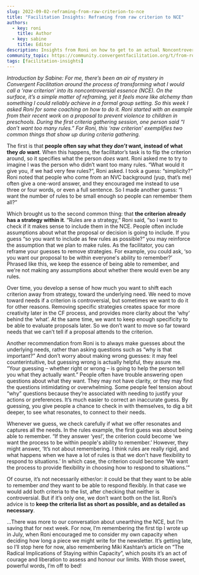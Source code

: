 ```yaml
---
slug: 2022-09-02-reframing-from-raw-criterion-to-nce
title: "Facilitation Insights: Reframing from raw criterion to NCE"
authors:
  - key: roni
    title: Author
  - key: sabine
    title: Editor
description: Insights from Roni on how to get to an actual Noncontroversial Essence (NCE) in Convergent Facilitation.
community_topic: https://community.convergentfacilitation.org/t/from-roni-reframing-from-raw-criterion-to-nce/75
tags: [facilitation-insights]
---
```


*Introduction by Sabine: For me, there’s been an air of mystery in Convergent Facilitation around the process of transforming what I would call a ‘raw criterion’ into its noncontroversial essence (NCE). On the surface, it’s a simple matter of reframing, yet it feels more like alchemy than something I could reliably achieve in a formal group setting. So this week I asked Roni for some coaching on how to do it. Roni started with an example from their recent work on a proposal to prevent violence to children in preschools. During the first criteria gathering session, one person said “I don’t want too many rules.” For Roni, this ‘raw criterion' exemplifies two common things that show up during criteria gathering.*

<!--truncate-->

<ShareFacilitationInsight community_topic={frontMatter.community_topic}/>


The first is that **people often say what they *don’t* want, instead of what they *do* want**. When this happens, the facilitator’s task is to flip the criterion around, so it specifies what the person *does* want. Roni asked me to try to imagine I was the person who didn’t want too many rules. “What would it give you, if we had very few rules?”, Roni asked. I took a guess: “simplicity?” Roni noted that people who come from an NVC background (yup, that’s me) often give a one-word answer, and they encouraged me instead to use three or four words, or even a full sentence. So I made another guess: “I want the number of rules to be small enough so people can remember them all?”

Which brought us to the second common thing: that **the criterion already has a strategy within it**. “Rules are a strategy,” Roni said, “so I want to check if it makes sense to include them in the NCE. People often include assumptions about what the proposal or decision is going to include. If you guess “so you want to include as few rules as possible?” you may reinforce the assumption that we plan to make rules. As the facilitator, you can reframe your guesses to remove strategies. For example, you could ask, ‘so you want our proposal to be within everyone's ability to remember?’ Phrased like this, we keep the essence of being able to remember, and we're not making any assumptions about whether there would even be any rules.

Over time, you develop a sense of how much you want to shift each criterion away from strategy, toward the underlying need. We need to move toward needs if a criterion is controversial, but sometimes we want to do it for other reasons. Removing specific strategies creates space for more creativity later in the CF process, and provides more clarity about the ‘why’ behind the ‘what’. At the same time, we want to keep enough specificity to be able to evaluate proposals later. So we don’t want to move so far toward needs that we can’t tell if a proposal attends to the criterion.

Another recommendation from Roni is to always make guesses about the underlying needs, rather than asking questions such as “why is that important?” And don’t worry about making wrong guesses: it may feel counterintuitive, but guessing wrong is actually helpful, they assure me. “Your guessing – whether right or wrong – is going to help the person tell you what they actually want.” People often have trouble answering open questions about what they want. They may not have clarity, or they may find the questions intimidating or overwhelming. Some people feel tension about “why” questions because they’re associated with needing to justify your actions or preferences. It’s much easier to correct an inaccurate guess. By guessing, you give people a chance to check in with themselves, to dig a bit deeper, to see what resonates, to connect to their needs.

Whenever we guess, we check carefully if what we offer resonates and captures all the needs. In the rules example, the first guess was about being able to remember. “If they answer ‘yes!’, the criterion could become ‘we want the process to be within people's ability to remember.’ However, they might answer, ‘It’s not about remembering. I think rules are really rigid, and what happens when we have a lot of rules is that we don't have flexibility to respond to situations.’ In which case, the criterion could become ‘We want the process to provide flexibility in choosing how to respond to situations.’”

Of course, it’s not necessarily either/or: it could be that they want to be able to remember *and* they want to be able to respond flexibly. In that case we would add both criteria to the list, after checking that neither is controversial. But if it’s only one, we don’t want both on the list. Roni’s advice is to **keep the criteria list as short as possible, and as detailed as necessary**.

…There was more to our conversation about unearthing the NCE, but I’m saving that for next week. For now, I’m remembering the first tip I wrote up in July, when Roni encouraged me to consider my own capacity when deciding how long a piece we might write for the newsletter. It’s getting late, so I’ll stop here for now, also remembering Miki Kashtan’s article on “The Radical Implications of Staying within Capacity”, which posits it’s an act of courage and liberation to assess and honour our limits. With those sweet, powerful words, I’m off to bed!

